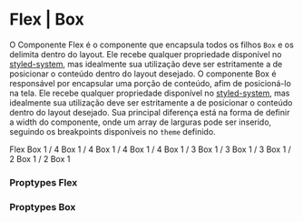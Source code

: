 

<Meta title="Grid" component={Flex} />

# Flex | Box

O Componente Flex é o componente que encapsula todos os filhos `Box` e os delimita dentro do layout. Ele recebe qualquer propriedade disponível no [styled-system](https://styled-system.com/api), mas idealmente sua utilização deve ser estritamente a de posicionar o conteúdo dentro do layout desejado.
O componente Box é responsável por encapsular uma porção de conteúdo, afim de posicioná-lo na tela. Ele recebe qualquer propriedade disponível no [styled-system](https://styled-system.com/api), mas idealmente sua utilização deve ser estritamente a de posicionar o conteúdo dentro do layout desejado. Sua principal diferença está na forma de definir a width do componente, onde um array de larguras pode ser inserido, seguindo os breakpoints disponíveis no `theme` definido.

<Preview>
  <Story name="Flex | Box">
    <ThemeProvider>
      <Flex flexWrap='wrap' backgroundColor='gray.main'>
        <Box width={1} p='2'>
          <Typography color='white'>Flex</Typography>
        </Box>
        <Box width={[1, 1, 1 / 4]} p='2'>
          <Typography color='white' backgroundColor='amber.main' textAlign='center' py='3'>Box 1 / 4</Typography>
        </Box>
        <Box width={[1, 1, 1 / 4]} p='2'>
          <Typography color='white' backgroundColor='amber.main' textAlign='center' py='3'>Box 1 / 4</Typography>
        </Box>
        <Box width={[1, 1, 1 / 4]} p='2'>
          <Typography color='white' backgroundColor='amber.main' textAlign='center' py='3'>Box 1 / 4</Typography>
        </Box>
        <Box width={[1, 1, 1 / 4]} p='2'>
          <Typography color='white' backgroundColor='amber.main' textAlign='center' py='3'>Box 1 / 4</Typography>
        </Box>
        <Box width={[1, 1, 1 / 3]} p='2'>
          <Typography color='white' backgroundColor='red.main' textAlign='center' py='3'>Box 1 / 3</Typography>
        </Box>
        <Box width={[1, 1, 1 / 3]} p='2'>
          <Typography color='white' backgroundColor='red.main' textAlign='center' py='3'>Box 1 / 3</Typography>
        </Box>
        <Box width={[1, 1, 1 / 3]} p='2'>
          <Typography color='white' backgroundColor='red.main' textAlign='center' py='3'>Box 1 / 3</Typography>
        </Box>
        <Box width={[1, 1, 1 / 2]} p='2'>
          <Typography color='white' backgroundColor='blue.main' textAlign='center' py='3'>Box 1 / 2</Typography>
        </Box>
        <Box width={[1, 1, 1 / 2]} p='2'>
          <Typography color='white' backgroundColor='blue.main' textAlign='center' py='3'>Box 1 / 2</Typography>
        </Box>
        <Box width={1} p='2'>
          <Typography color='white' backgroundColor='green.main' textAlign='center' py='3'>Box 1</Typography>
        </Box>
      </Flex>
    </ThemeProvider>
  </Story>
</Preview>

### Proptypes Flex

<Props of={Flex} />

### Proptypes Box

<Props of={Box} />
